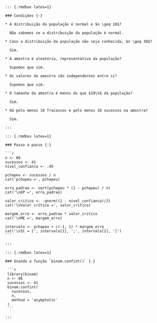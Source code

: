       ::: {.rmdbox latex=1}
      
      ### Condições {-}
      
      * A distribuição da população é normal e $n \geq 10$?
      
        Não sabemos se a distribuição da população é normal.
        
      * Caso a distribuição da população não seja conhecida, $n \geq 30$?
      
        Sim.
        
      * A amostra é aleatória, representativa da população?
      
        Supomos que sim.
        
      * Os valores da amostra são independentes entre si?
      
        Supomos que sim.
        
      * O tamanho da amostra é menos do que $10\%$ da população?
      
        Sim.
        
      * Há pelo menos 10 fracassos e pelo menos 10 sucessos na amostra?

        Sim.
        
      :::

      ::: {.rmdbox latex=1}
   
      ### Passo a passo {-}
      
      ```r
      n <- 86
      sucessos <- 41
      nivel_confianca <- .95
      
      pchapeu <- sucessos / n
      cat('pchapeu =', pchapeu)
      
      erro_padrao <- sqrt(pchapeu * (1 - pchapeu) / n)
      cat('\nEP =', erro_padrao)
      
      valor_critico <- -qnorm((1 - nivel_confianca)/2)
      cat('\nValor crítico =', valor_critico)
      
      margem_erro <- erro_padrao * valor_critico
      cat('\nME =', margem_erro)
      
      intervalo <- pchapeu + c(-1, 1) * margem_erro
      cat('\nIC = [', intervalo[1], ';', intervalo[2], ']')
      ```
      
      :::
      
      ::: {.rmdbox latex=1}
      
      ### Usando a função `binom.confint()` {-}
      
       ```r
       library(binom)
       n <- 86
       sucessos <- 41
       binom.confint(
         sucessos,
         n,
         method = 'asymptotic'
       )
       ```
      
      :::
   
